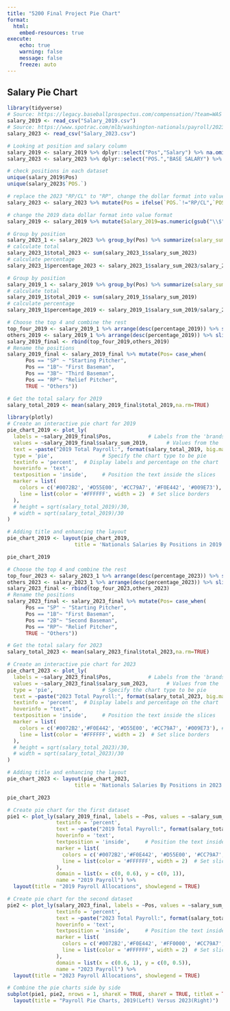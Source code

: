 ```yaml
---
title: "5200 Final Project Pie Chart"
format:
  html:
    embed-resources: true
execute:
    echo: true
    warning: false
    message: false
    freeze: auto
---
```


## Salary Pie Chart

```r
library(tidyverse)
# Source: https://legacy.baseballprospectus.com/compensation/?team=WAS
salary_2019 <- read_csv("Salary_2019.csv")
# Source: https://www.spotrac.com/mlb/washington-nationals/payroll/2023/
salary_2023 <- read_csv("Salary_2023.csv")

# Looking at position and salary column
salary_2019 <- salary_2019 %>% dplyr::select("Pos","Salary") %>% na.omit()
salary_2023 <- salary_2023 %>% dplyr::select("POS.","BASE SALARY") %>% na.omit()

# check positions in each dataset
unique(salary_2019$Pos)
unique(salary_2023$`POS.`)

# replace the 2023 "RP/CL" to "RP", change the dollar format into value format
salary_2023 <- salary_2023 %>% mutate(Pos = ifelse(`POS.`!="RP/CL",`POS.`,"RP")) %>% mutate(Salary_2023=as.numeric(gsub("\\$", "", gsub(",", "", `BASE SALARY`))))  %>% dplyr::select(Pos, Salary_2023)

# change the 2019 data dollar format into value format
salary_2019 <- salary_2019 %>% mutate(Salary_2019=as.numeric(gsub("\\$", "", gsub(",", "", Salary))))

# Group by position
salary_2023_1 <- salary_2023 %>% group_by(Pos) %>% summarize(salary_sum_2023=sum(as.numeric(Salary_2023)))
# calculate total
salary_2023_1$total_2023 <- sum(salary_2023_1$salary_sum_2023)
# calculate percentage
salary_2023_1$percentage_2023 <- salary_2023_1$salary_sum_2023/salary_2023_1$total_2023

# Group by position
salary_2019_1 <- salary_2019 %>% group_by(Pos) %>% summarize(salary_sum_2019=sum(as.numeric(Salary_2019)))
# calculate total
salary_2019_1$total_2019 <- sum(salary_2019_1$salary_sum_2019)
# calculate percentage
salary_2019_1$percentage_2019 <- salary_2019_1$salary_sum_2019/salary_2019_1$total_2019
```

```r
# Choose the top 4 and combine the rest
top_four_2019 <- salary_2019_1 %>% arrange(desc(percentage_2019)) %>% slice(1:4)
others_2019 <- salary_2019_1 %>% arrange(desc(percentage_2019)) %>% slice(5:n()) %>% summarise(Pos = 'Others',salary_sum_2019 = sum(salary_sum_2019),total_2019 = first(total_2019), percentage_2019 = sum(percentage_2019))
salary_2019_final <- rbind(top_four_2019,others_2019)
# Rename the positions
salary_2019_final <- salary_2019_final %>% mutate(Pos= case_when(
      Pos == "SP" ~ "Starting Pitcher",
      Pos == "1B"~ "First Baseman",
      Pos == "3B"~ "Third Baseman",
      Pos == "RP"~ "Relief Pitcher",
      TRUE ~ "Others"))

# Get the total salary for 2019
salary_total_2019 <- mean(salary_2019_final$total_2019,na.rm=TRUE)

```


```r
library(plotly)
# Create an interactive pie chart for 2019
pie_chart_2019 <- plot_ly(
  labels = ~salary_2019_final$Pos,            # Labels from the 'brands' vector
  values = ~salary_2019_final$salary_sum_2019,      # Values from the 'market_share' vector
  text = ~paste("2019 Total Payroll:", format(salary_total_2019, big.mark = ",", scientific = FALSE), "<br>Position:", salary_2019_final$Pos, "<br>Salary:",format(salary_2019_final$salary_sum_2019, big.mark = ",", scientific = FALSE)),
  type = 'pie',                # Specify the chart type to be pie
  textinfo = 'percent',  # Display labels and percentage on the chart
  hoverinfo = 'text',
  textposition = 'inside',     # Position the text inside the slices
  marker = list(
    colors = c('#0072B2', '#D55E00', '#CC79A7', '#F0E442', '#009E73'), # Assign new colors
    line = list(color = '#FFFFFF', width = 2)  # Set slice borders
  ),
  # height = sqrt(salary_total_2019)/30, 
  # width = sqrt(salary_total_2019)/30
)

# Adding title and enhancing the layout
pie_chart_2019 <- layout(pie_chart_2019, 
                      title = 'Nationals Salaries By Positions in 2019')

pie_chart_2019
```

```r
# Choose the top 4 and combine the rest
top_four_2023 <- salary_2023_1 %>% arrange(desc(percentage_2023)) %>% slice(1:4)
others_2023 <- salary_2023_1 %>% arrange(desc(percentage_2023)) %>% slice(5:n()) %>% summarise(Pos = 'Others',salary_sum_2023 = sum(salary_sum_2023),total_2023 = first(total_2023), percentage_2023 = sum(percentage_2023))
salary_2023_final <- rbind(top_four_2023,others_2023)
# Rename the positions
salary_2023_final <- salary_2023_final %>% mutate(Pos= case_when(
      Pos == "SP" ~ "Starting Pitcher",
      Pos == "1B"~ "First Baseman",
      Pos == "2B"~ "Second Baseman",
      Pos == "RP"~ "Relief Pitcher",
      TRUE ~ "Others"))

# Get the total salary for 2023
salary_total_2023 <- mean(salary_2023_final$total_2023,na.rm=TRUE)
```


```r

# Create an interactive pie chart for 2023
pie_chart_2023 <- plot_ly(
  labels = ~salary_2023_final$Pos,            # Labels from the 'brands' vector
  values = ~salary_2023_final$salary_sum_2023,      # Values from the 'market_share' vector
  type = 'pie',                # Specify the chart type to be pie
  text = ~paste("2023 Total Payroll:", format(salary_total_2023, big.mark = ",", scientific = FALSE), "<br>Position:", salary_2023_final$Pos, "<br>Salary:",format(salary_2023_final$salary_sum_2023, big.mark = ",", scientific = FALSE)),
  textinfo = 'percent',  # Display labels and percentage on the chart
  hoverinfo = "text",
  textposition = 'inside',     # Position the text inside the slices
  marker = list(
    colors = c('#0072B2','#F0E442', '#D55E00', '#CC79A7', '#009E73'), # Assign new colors
    line = list(color = '#FFFFFF', width = 2)  # Set slice borders
  ),
  # height = sqrt(salary_total_2023)/30, 
  # width = sqrt(salary_total_2023)/30
)

# Adding title and enhancing the layout
pie_chart_2023 <- layout(pie_chart_2023, 
                      title = 'Nationals Salaries By Positions in 2023')

pie_chart_2023

```

```r
# Create pie chart for the first dataset
pie1 <- plot_ly(salary_2019_final, labels = ~Pos, values = ~salary_sum_2019, type = 'pie',
                textinfo = 'percent',
                text = ~paste("2019 Total Payroll:", format(salary_total_2019, big.mark = ",", scientific = FALSE), "<br>Position:", salary_2019_final$Pos, "<br>Salary:",format(salary_2019_final$salary_sum_2019, big.mark = ",", scientific = FALSE)),
                hoverinfo = 'text',
                textposition = 'inside',     # Position the text inside the slices
                marker = list(
                  colors = c('#0072B2','#F0E442', '#D55E00', '#CC79A7', '#009E73'), # Assign new colors
                  line = list(color = '#FFFFFF', width = 2)  # Set slice borders
                ),
                domain = list(x = c(0, 0.6), y = c(0, 1)),
                name = "2019 Payroll") %>% 
  layout(title = "2019 Payroll Allocations", showlegend = TRUE)

# Create pie chart for the second dataset
pie2 <- plot_ly(salary_2023_final, labels = ~Pos, values = ~salary_sum_2023, type = 'pie',
                textinfo = 'percent',
                text = ~paste("2023 Total Payroll:", format(salary_total_2023, big.mark = ",", scientific = FALSE), "<br>Position:", salary_2023_final$Pos, "<br>Salary:",format(salary_2023_final$salary_sum_2023, big.mark = ",", scientific = FALSE)),
                hoverinfo = 'text',
                textposition = 'inside',     # Position the text inside the slices
                marker = list(
                  colors = c('#0072B2','#F0E442', '#FF0000', '#CC79A7', '#009E73'), # Assign new colors
                  line = list(color = '#FFFFFF', width = 2)  # Set slice borders
                ),
                domain = list(x = c(0.6, 1), y = c(0, 0.5)),
                name = "2023 Payroll") %>% 
  layout(title = "2023 Payroll Allocations", showlegend = TRUE)

# Combine the pie charts side by side
subplot(pie1, pie2, nrows = 1, shareX = TRUE, shareY = TRUE, titleX = TRUE) %>%
  layout(title = "Payroll Pie Charts, 2019(Left) Versus 2023(Right)")

```


